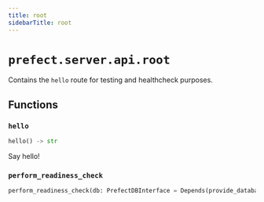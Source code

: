 ```yaml
---
title: root
sidebarTitle: root
---
```


# `prefect.server.api.root`



Contains the `hello` route for testing and healthcheck purposes.


## Functions

### `hello` <sup><a href="https://github.com/PrefectHQ/prefect/blob/main/src/prefect/server/api/root.py#L15" target="_blank"><Icon icon="github" style="width: 14px; height: 14px;" /></a></sup>

```python
hello() -> str
```


Say hello!


### `perform_readiness_check` <sup><a href="https://github.com/PrefectHQ/prefect/blob/main/src/prefect/server/api/root.py#L21" target="_blank"><Icon icon="github" style="width: 14px; height: 14px;" /></a></sup>

```python
perform_readiness_check(db: PrefectDBInterface = Depends(provide_database_interface)) -> JSONResponse
```
